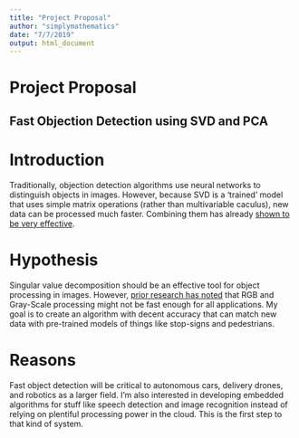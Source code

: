 ```yaml
---
title: "Project Proposal"
author: "simplymathematics"
date: "7/7/2019"
output: html_document
---
```


# Project Proposal
## Fast Objection Detection using SVD and PCA

# Introduction

Traditionally, objection detection algorithms use neural networks to distinguish objects in images. However, because SVD is a 'trained' model that uses simple matrix operations (rather than multivariable caculus), new data can be processed much faster. Combining them has already [shown to be very effective](https://link.springer.com/chapter/10.1007/978-3-319-13560-1_65). 

# Hypothesis

Singular value decomposition should be an effective tool for object processing in images. However, [prior research has noted](https://pdfs.semanticscholar.org/f044/303b0ae730eb4fcbedbe4967d82606d75cdd.pdf) that RGB and Gray-Scale processing might not be fast enough for all applications. My goal is to create an algorithm with decent accuracy that can match new data with pre-trained models of things like stop-signs and pedestrians.

# Reasons

Fast object detection will be critical to autonomous cars, delivery drones, and robotics as a larger field. I'm also interested in developing embedded algorithms for stuff like speech detection and image recognition instead of relying on plentiful processing power in the cloud. This is the first step to that kind of system.